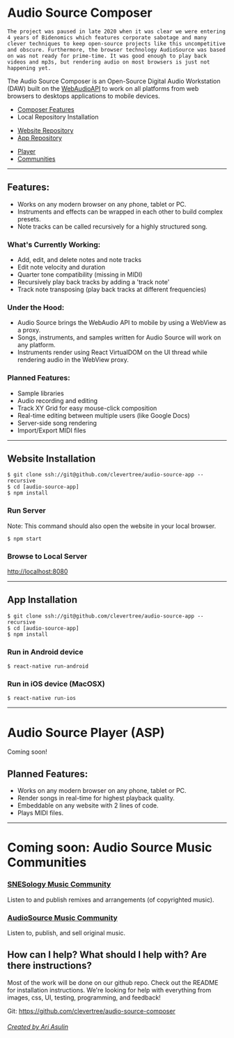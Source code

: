 # Audio Source Composer

```
The project was paused in late 2020 when it was clear we were entering 4 years of Bidenomics which features corporate sabotage and many clever techniques to keep open-source projects like this uncompetitive and obscure. Furthermore, the browser technology AudioSource was based on was not ready for prime-time. It was good enough to play back videos and mp3s, but rendering audio on most browsers is just not happening yet.
```

The Audio Source Composer is an Open-Source Digital Audio Workstation (DAW)
built on the [WebAudioAPI](https://developer.mozilla.org/en-US/docs/Web/API/Web_Audio_API)
to work on all platforms from web browsers to desktops applications to mobile devices.

* [Composer Features](#features)
* Local Repository Installation
+ [Website Repository](#install-web)
+ [App Repository](#install-app)
* [Player](#player)
* [Communities](#community)

---

## Features: <a name="features"></a>
* Works on any modern browser on any phone, tablet or PC.
* Instruments and effects can be wrapped in each other to build complex presets.
* Note tracks can be called recursively for a highly structured song.

### What's Currently Working:
* Add, edit, and delete notes and note tracks
* Edit note velocity and duration
* Quarter tone compatibility (missing in MIDI)
* Recursively play back tracks by adding a 'track note'
* Track note transposing (play back tracks at different frequencies)

### Under the Hood:
* Audio Source brings the WebAudio API to mobile by using a WebView as a proxy.
* Songs, instruments, and samples written for Audio Source will work on any platform.
* Instruments render using React VirtualDOM on the UI thread while rendering audio in the WebView proxy.

### Planned Features:
* Sample libraries
* Audio recording and editing
* Track XY Grid for easy mouse-click composition
* Real-time editing between multiple users (like Google Docs)
* Server-side song rendering
* Import/Export MIDI files


---


## Website Installation <a name="install-web"></a>

~~~~
$ git clone ssh://git@github.com/clevertree/audio-source-app --recursive
$ cd [audio-source-app]
$ npm install
~~~~

### Run Server
Note: This command should also open the website in your local browser.
~~~~
$ npm start
~~~~

### Browse to Local Server
[http://localhost:8080](http://localhost:8080)


---



## App Installation <a name="install-app"></a>

~~~~
$ git clone ssh://git@github.com/clevertree/audio-source-app --recursive
$ cd [audio-source-app]
$ npm install
~~~~

### Run in Android device
~~~~
$ react-native run-android
~~~~

### Run in iOS device (MacOSX)
~~~~
$ react-native run-ios
~~~~


---



# Audio Source Player (ASP) <a name="player"></a>
Coming soon!

## Planned Features:

* Works on any modern browser on any phone, tablet or PC.
* Render songs in real-time for highest playback quality.
* Embeddable on any website with 2 lines of code.
* Plays MIDI files.


---

# Coming soon: Audio Source Music Communities <a name="community"></a>
### [SNESology Music Community](https://snesology.net)
Listen to and publish remixes and arrangements (of copyrighted music).

### [AudioSource Music Community](https://audiosource.io)
Listen to, publish, and sell original music.



## How can I help? What should I help with? Are there instructions?
Most of the work will be done on our github repo. Check out the README for installation instructions.
We're looking for help with everything from images, css, UI, testing, programming, and feedback!

Git: https://github.com/clevertree/audio-source-composer





###### [Created by Ari Asulin](https://github.com/clevertree/)

